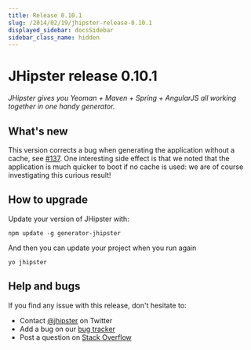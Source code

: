 ```yaml
---
title: Release 0.10.1
slug: /2014/02/19/jhipster-release-0.10.1
displayed_sidebar: docsSidebar
sidebar_class_name: hidden
---
```


JHipster release 0.10.1
==================

*JHipster gives you Yeoman + Maven + Spring + AngularJS all working together in one handy generator.*

What's new
----------

This version corrects a bug when generating the application without a cache, see [#137](https://github.com/jhipster/generator-jhipster/issues/137).
One interesting side effect is that we noted that the application is much quicker to boot if no cache is used: we are of course investigating this curious result!

How to upgrade
------------

Update your version of JHipster with:

```
npm update -g generator-jhipster
```

And then you can update your project when you run again

```
yo jhipster
```

Help and bugs
--------------

If you find any issue with this release, don't hesitate to:

- Contact [@jhipster](https://twitter.com/jhipster) on Twitter
- Add a bug on our [bug tracker](https://github.com/jhipster/generator-jhipster/issues?state=open)
- Post a question on [Stack Overflow](http://stackoverflow.com/tags/jhipster/info)
